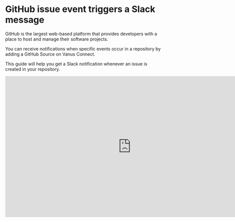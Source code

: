 # GitHub issue event triggers a Slack message

GitHub is the largest web-based platform that provides developers with a place to host and manage their software projects.

You can receive notifications when specific events occur in a repository by adding a GitHub Source on Vanus Connect.

This guide will help you get a Slack notification whenever an issue is created in your repository.

<iframe width="800" height="450" src="https://www.youtube.com/embed/y2dm2zXrMug" title="YouTube video player" frameBorder="0" allowFullScreen={true} allow="accelerometer; autoplay; clipboard-write; encrypted-media; gyroscope; picture-in-picture; web-share"></iframe>
